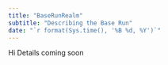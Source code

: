 ```yaml
---
title: "BaseRunRealm"
subtitle: "Describing the Base Run"
date: "`r format(Sys.time(), '%B %d, %Y')`"
---
```


Hi Details coming soon